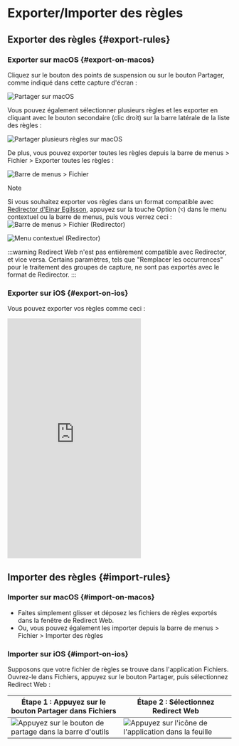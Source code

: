 # Exporter/Importer des règles

## Exporter des règles {#export-rules}

### Exporter sur macOS {#export-on-macos}

Cliquez sur le bouton des points de suspension ou sur le bouton Partager, comme indiqué dans cette capture d'écran :

![Partager sur macOS](/img/share-on-macos.png)

Vous pouvez également sélectionner plusieurs règles et les exporter en cliquant avec le bouton secondaire (clic droit) sur la barre latérale de la liste des règles :

![Partager plusieurs règles sur macOS](/img/multiselect-on-macos.png)

De plus, vous pouvez exporter toutes les règles depuis la barre de menus > Fichier > Exporter toutes les règles :

![Barre de menus > Fichier](/img/menubar-file.png)

> [!NOTE]
> Si vous souhaitez exporter vos règles dans un format compatible avec [Redirector d'Einar Egilsson](https://einaregilsson.com/redirector/), appuyez sur la touche Option (`⌥`) dans le menu contextuel ou la barre de menus, puis vous verrez ceci :
> ![Barre de menus > Fichier (Redirector)](/img/menubar-file-redirector.png)
>
> ![Menu contextuel (Redirector)](/img/context-menu-redirector.png)
>
> :::warning
> Redirect Web n'est pas entièrement compatible avec Redirector, et vice versa. Certains paramètres, tels que "Remplacer les occurrences" pour le traitement des groupes de capture, ne sont pas exportés avec le format de Redirector.
> :::

### Exporter sur iOS {#export-on-ios}

Vous pouvez exporter vos règles comme ceci :

<iframe height="540" src="https://www.youtube.com/embed/uQ6-SLEMlT4" title="Vidéo de démonstration iOS pour l'exportation de règles (YouTube)" frameborder="0" allow="accelerometer; autoplay; clipboard-write; encrypted-media; gyroscope; picture-in-picture; web-share" allowfullscreen></iframe>

## Importer des règles {#import-rules}

### Importer sur macOS {#import-on-macos}

- Faites simplement glisser et déposez les fichiers de règles exportés dans la fenêtre de Redirect Web.
- Ou, vous pouvez également les importer depuis la barre de menus > Fichier > Importer des règles

### Importer sur iOS {#import-on-ios}

Supposons que votre fichier de règles se trouve dans l'application Fichiers. Ouvrez-le dans Fichiers, appuyez sur le bouton Partager, puis sélectionnez Redirect Web :

| Étape 1 : Appuyez sur le bouton Partager dans Fichiers                                     | Étape 2 : Sélectionnez Redirect Web                                         |
| ------------------------------------------------------------------------- | ------------------------------------------------------------------- |
| ![Appuyez sur le bouton de partage dans la barre d'outils](/img/files-share-ios.png) | ![Appuyez sur l'icône de l'application dans la feuille](/img/share-sheet-ios.png) |
